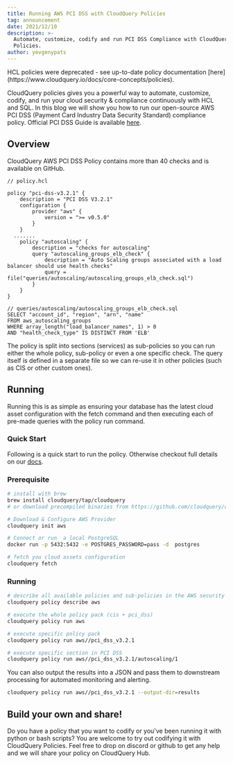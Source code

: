 ```yaml
---
title: Running AWS PCI DSS with CloudQuery Policies
tag: announcement
date: 2021/12/10
description: >-
  Automate, customize, codify and run PCI DSS Compliance with CloudQuery
  Policies.
author: yevgenypats
---
```



<BlogHeader/>

<Callout type="warning">
HCL policies were deprecated - see up-to-date policy documentation [here](https://www.cloudquery.io/docs/core-concepts/policies).
</Callout>

CloudQuery policies gives you a powerful way to automate, customize, codify, and run your cloud security & compliance continuously with HCL and SQL. In this blog we will show you how to run our open-source AWS PCI DSS (Payment Card Industry Data Security Standard) compliance policy. Official PCI DSS Guide is available [here](https://www.pcisecuritystandards.org/).

## Overview

CloudQuery AWS PCI DSS Policy contains more than 40 checks and is available on GitHub.

```hcl
// policy.hcl

policy "pci-dss-v3.2.1" {
    description = "PCI DSS V3.2.1"
    configuration {
        provider "aws" {
            version = ">= v0.5.0"
        }
    }
  .......
    policy "autoscaling" {
        description = "checks for autoscaling"
        query "autoscaling_groups_elb_check" {
            description = "Auto Scaling groups associated with a load balancer should use health checks"
            query = file("queries/autoscaling/autoscaling_groups_elb_check.sql")
        }
    }
}

// queries/autoscaling/autoscaling_groups_elb_check.sql
SELECT "account_id", "region", "arn", "name"
FROM aws_autoscaling_groups
WHERE array_length("load_balancer_names", 1) > 0
AND "health_check_type" IS DISTINCT FROM 'ELB'
```

The policy is split into sections (services) as sub-policies so you can run either the whole policy, sub-policy or even a one specific check. The query itself is defined in a separate file so we can re-use it in other policies (such as CIS or other custom ones).

## Running

Running this is as simple as ensuring your database has the latest cloud asset configuration with the fetch command and then executing each of pre-made queries with the policy run command.

### Quick Start

Following is a quick start to run the policy. Otherwise checkout full details on our [docs](/docs/core-concepts/policies).

### Prerequisite

```bash
# install with brew
brew install cloudquery/tap/cloudquery
# or download precompiled binaries from https://github.com/cloudquery/cloudquery/releases

# Download & Configure AWS Provider
cloudquery init aws

# Connect or run  a local PostgreSQL
docker run -p 5432:5432 -e POSTGRES_PASSWORD=pass -d  postgres

# fetch you cloud assets configuration
cloudquery fetch
```

### Running

```bash
# describe all available policies and sub-policies in the AWS security & compliance pack
cloudquery policy describe aws

# execute the whole policy pack (cis + pci_dss)
cloudquery policy run aws

# execute specific policy pack
cloudquery policy run aws//pci_dss_v3.2.1

# execute specific section in PCI DSS
cloudquery policy run aws//pci_dss_v3.2.1/autoscaling/1
```

You can also output the results into a JSON and pass them to downstream processing for automated monitoring and alerting.

```bash
cloudquery policy run aws//pci_dss_v3.2.1 --output-dir=results
```

## Build your own and share!

Do you have a policy that you want to codify or you’ve been running it with python or bash scripts? You are welcome to try out codifying it with CloudQuery Policies. Feel free to drop on discord or github to get any help and we will share your policy on CloudQuery Hub.
